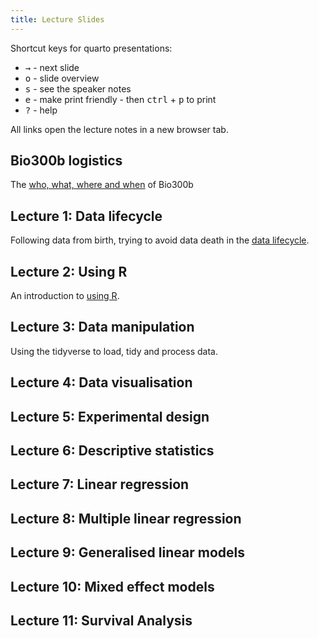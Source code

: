 ```yaml
---
title: Lecture Slides
---
```


Shortcut keys for quarto presentations:

- <kbd>→</kbd> - next slide
- <kbd>o</kbd> - slide overview
- <kbd>s</kbd> - see the speaker notes
- <kbd>e</kbd> - make print friendly - then <kbd>ctrl</kbd> + <kbd>p</kbd> to print
- <kbd>?</kbd> - help

All links open the lecture notes in a new browser tab.

## Bio300b logistics

The [who, what, where and when](bio300b_logistics.html){target="_blank"} of Bio300b

## Lecture 1: Data lifecycle

Following data from birth, trying to avoid data death in the [data lifecycle](lecture_1_data_lifecycle.html){target="_blank"}.

## Lecture 2: Using R

An introduction to [using R](lecture_2_using_r.html){target="_blank"}.


## Lecture 3: Data manipulation

Using the tidyverse to load, tidy and process data.


## Lecture 4: Data visualisation


## Lecture 5: Experimental design


## Lecture 6: Descriptive statistics


## Lecture 7: Linear regression


## Lecture 8: Multiple linear regression


## Lecture 9: Generalised linear models


## Lecture 10: Mixed effect models


## Lecture 11: Survival Analysis



